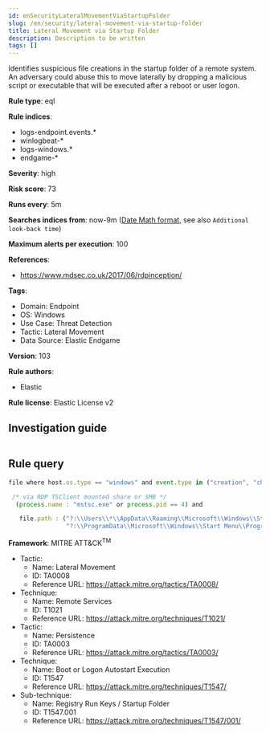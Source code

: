 ```yaml
---
id: enSecurityLateralMovementViaStartupFolder
slug: /en/security/lateral-movement-via-startup-folder
title: Lateral Movement via Startup Folder
description: Description to be written
tags: []
---
```


<div id="lateral-movement-via-startup-folder"></div>

Identifies suspicious file creations in the startup folder of a remote system. An adversary could abuse this to move laterally by dropping a malicious script or executable that will be executed after a reboot or user logon.

**Rule type**: eql

**Rule indices**: 

* logs-endpoint.events.*
* winlogbeat-*
* logs-windows.*
* endgame-*

**Severity**: high

**Risk score**: 73

**Runs every**: 5m

**Searches indices from**: now-9m ([Date Math format](((ref))/common-options.html#date-math), see also <DocLink id="enSecurityRulesUiCreate" section="set-the-rules-schedule">`Additional look-back time`</DocLink>)

**Maximum alerts per execution**: 100

**References**: 

* https://www.mdsec.co.uk/2017/06/rdpinception/

**Tags**: 

* Domain: Endpoint
* OS: Windows
* Use Case: Threat Detection
* Tactic: Lateral Movement
* Data Source: Elastic Endgame

**Version**: 103

**Rule authors**: 

* Elastic

**Rule license**: Elastic License v2

## Investigation guide

```markdown

```

## Rule query

```js
file where host.os.type == "windows" and event.type in ("creation", "change") and

 /* via RDP TSClient mounted share or SMB */
  (process.name : "mstsc.exe" or process.pid == 4) and

   file.path : ("?:\\Users\\*\\AppData\\Roaming\\Microsoft\\Windows\\Start Menu\\Programs\\Startup\\*",
                "?:\\ProgramData\\Microsoft\\Windows\\Start Menu\\Programs\\Startup\\*")

```

**Framework**: MITRE ATT&CK<sup>TM</sup>

* Tactic:
    * Name: Lateral Movement
    * ID: TA0008
    * Reference URL: https://attack.mitre.org/tactics/TA0008/
* Technique:
    * Name: Remote Services
    * ID: T1021
    * Reference URL: https://attack.mitre.org/techniques/T1021/
* Tactic:
    * Name: Persistence
    * ID: TA0003
    * Reference URL: https://attack.mitre.org/tactics/TA0003/
* Technique:
    * Name: Boot or Logon Autostart Execution
    * ID: T1547
    * Reference URL: https://attack.mitre.org/techniques/T1547/
* Sub-technique:
    * Name: Registry Run Keys / Startup Folder
    * ID: T1547.001
    * Reference URL: https://attack.mitre.org/techniques/T1547/001/

